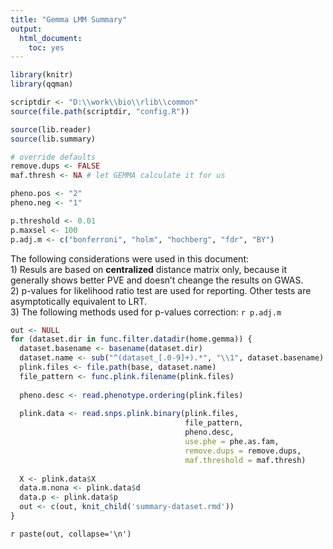 ```yaml
---
title: "Gemma LMM Summary"
output:
  html_document:
    toc: yes
---
```


```r
library(knitr)
library(qqman)

scriptdir <- "D:\\work\\bio\\rlib\\common"
source(file.path(scriptdir, "config.R"))

source(lib.reader)
source(lib.summary)

# override defaults
remove.dups <- FALSE
maf.thresh <- NA # let GEMMA calculate it for us

pheno.pos <- "2"
pheno.neg <- "1"

p.threshold <- 0.01
p.maxsel <- 100
p.adj.m <- c("bonferroni", "holm", "hochberg", "fdr", "BY")
```

The following considerations were used in this document:  
1) Resuls are based on __centralized__ distance matrix only, because it generally shows better PVE and doesn't cheange the results on GWAS.  
2) p-values for likelihood ratio test are used for reporting. Other tests are asymptotically equivalent to LRT.  
3) The following methods used for p-values correction: `r p.adj.m`  

```r
out <- NULL
for (dataset.dir in func.filter.datadir(home.gemma)) {
  dataset.basename <- basename(dataset.dir)
  dataset.name <- sub("^(dataset_[.0-9]+).*", "\\1", dataset.basename)
  plink.files <- file.path(base, dataset.name)
  file_pattern <- func.plink.filename(plink.files)
  
  pheno.desc <- read.phenotype.ordering(plink.files)
  
  plink.data <- read.snps.plink.binary(plink.files, 
                                       file_pattern, 
                                       pheno.desc, 
                                       use.phe = phe.as.fam, 
                                       remove.dups = remove.dups,
                                       maf.threshold = maf.thresh)
  
  X <- plink.data$X
  data.m.nona <- plink.data$d
  data.p <- plink.data$p
  out <- c(out, knit_child('summary-dataset.rmd'))
}
```

`r paste(out, collapse='\n')`